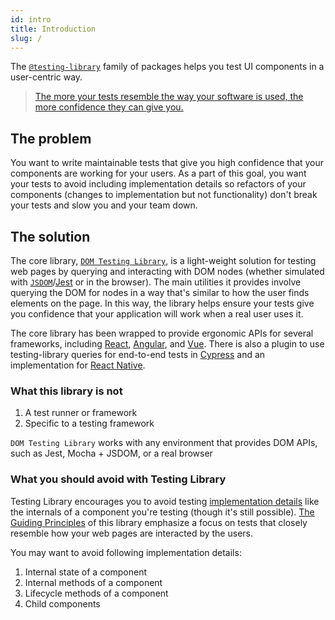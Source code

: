 ```yaml
---
id: intro
title: Introduction
slug: /
---
```


The [`@testing-library`][npm] family of packages helps you test UI components in
a user-centric way.

> [The more your tests resemble the way your software is used, the more confidence they can give you.](guiding-principles.mdx)

## The problem

You want to write maintainable tests that give you high confidence that your
components are working for your users. As a part of this goal, you want your
tests to avoid including implementation details so refactors of your components
(changes to implementation but not functionality) don't break your tests and
slow you and your team down.

## The solution

The core library, [`DOM Testing Library`][dom], is a light-weight solution for
testing web pages by querying and interacting with DOM nodes (whether simulated
with [`JSDOM`][jsdom]/[Jest][jest] or in the browser). The main utilities it
provides involve querying the DOM for nodes in a way that's similar to how the
user finds elements on the page. In this way, the library helps ensure your
tests give you confidence that your application will work when a real user uses
it.

The core library has been wrapped to provide ergonomic APIs for several
frameworks, including [React][react], [Angular][angular], and [Vue][vue]. There
is also a plugin to use testing-library queries for end-to-end tests in
[Cypress][cypress] and an implementation for [React Native][react-native].

### What this library is not

1.  A test runner or framework
2.  Specific to a testing framework

`DOM Testing Library` works with any environment that provides DOM APIs, such as
Jest, Mocha + JSDOM, or a real browser

### What you should avoid with Testing Library

Testing Library encourages you to avoid testing
[implementation details](https://kentcdodds.com/blog/testing-implementation-details)
like the internals of a component you're testing (though it's still possible).
[The Guiding Principles](/docs/guiding-principles) of this library emphasize a
focus on tests that closely resemble how your web pages are interacted by the
users.

You may want to avoid following implementation details:

1. Internal state of a component
1. Internal methods of a component
1. Lifecycle methods of a component
1. Child components

[jest]: https://jestjs.io
[jsdom]: https://github.com/jsdom/jsdom
[dom]: dom-testing-library/intro.mdx
[react]: react-testing-library/intro.mdx
[angular]: angular-testing-library/intro.mdx
[vue]: vue-testing-library/intro.mdx
[cypress]: cypress-testing-library/intro.mdx
[react-native]: react-native-testing-library/intro.mdx
[npm]: https://www.npmjs.com/org/testing-library
